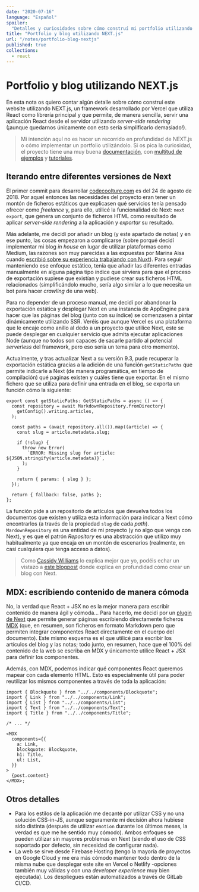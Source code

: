 ```yaml
---
date: "2020-07-16"
language: "Español"
spoiler:
  "Detalles y curiosidades sobre cómo construí mi portfolio utilizando NEXT.js"
title: "Portfolio y blog utilizando NEXT.js"
url: "/notes/portfolio-blog-nextjs"
published: true
collections:
  - react
---
```


# Portfolio y blog utilizando NEXT.js

En esta nota os quiero contar algún detalle sobre cómo construí este website
utilizando NEXT.js, un framework desarrollado por Vercel que utiliza React como
librería principal y que permite, de manera sencilla, servir una aplicación
React desde el servidor utilizando _server-side rendering_ (¡aunque quedarnos
únicamente con esto sería simplificarlo demasiado!).

> Mi intención aquí no es hacer un recorrido en profundidad de NEXT.js o cómo
> implementar un portfolio utilizándolo. Si os pica la curiosidad, el proyecto
> tiene una muy buena [documentación](https://nextjs.org/docs/getting-started),
> con
> [multitud de ejemplos](https://github.com/vercel/next.js/tree/canary/examples)
> y [tutoriales](https://nextjs.org/learn/basics/create-nextjs-app).

## Iterando entre diferentes versiones de Next

El primer commit para desarrollar [codecoolture.com](http://codecoolture.com) es
del 24 de agosto de 2018. Por aquel entonces las necesidades del proyecto eran
tener un montón de ficheros estáticos que explicasen qué servicios tenía pensado
ofrecer como _freelance_ y, para ello, utilicé la funcionalidad de Next:
`next export`, que genera un conjunto de ficheros HTML como resultado de aplicar
_server-side rendering_ a la aplicación y _exportar_ su resultado.

Más adelante, me decidí por añadir un blog (y este apartado de notas) y en ese
punto, las cosas empezaron a complicarse (sobre porqué decidí implementar mi
blog _in house_ en lugar de utilizar plataformas como Medium, las razones son
muy parecidas a las expuestas por Marina Aisa cuando
[escribió sobre su experiencia trabajando con Nuxt](https://marinaaisa.com/es/blog/blog-usando-vue-nuxt-markdown/)).
Para seguir manteniendo ese enfoque estático, tenía que añadir las diferentes
entradas manualmente en alguna página tipo índice que sirviera para que el
proceso de exportación supiese que existían y pudiese crear sus ficheros HTML
relacionados (simplificándolo mucho, sería algo similar a lo que necesita un bot
para hacer _crawling_ de una web).

Para no depender de un proceso manual, me decidí por abandonar la exportación
estática y desplegar Next en una instancia de AppEngine para hacer que las
páginas del blog (junto con su índice) se comenzasen a pintar dinámicamente
utilizando SSR. Veréis que aunque Vercel es una plataforma que le encaje como
anillo al dedo a un proyecto que utilice Next, este se puede desplegar en
cualquier servicio que admita ejecutar aplicaciones Node (aunque no todos son
capaces de sacarle partido al potencial _serverless_ del framework, pero eso
sería un tema para otro momento).

Actualmente, y tras actualizar Next a su versión 9.3, pude recuperar la
exportación estática gracias a la adición de una función `getStaticPaths` que
permite indicarle a Next (de manera programática, en tiempo de compilación) qué
paginas existen y cuáles tiene que exportar. En el mismo fichero que se utiliza
para definir una entrada en el blog, se exporta un función cómo la siguiente:

```tsx
export const getStaticPaths: GetStaticPaths = async () => {
  const repository = await MarkdownRepository.fromDirectory(
    getConfig().writing.articles,
  );

  const paths = (await repository.all()).map((article) => {
    const slug = article.metadata.slug;

    if (!slug) {
      throw new Error(
        `ERROR: Missing slug for article: ${JSON.stringify(article.metadata)}`,
      );
    }

    return { params: { slug } };
  });

  return { fallback: false, paths };
};
```

La función pide a un repositorio de artículos que devuelva todos los documentos
que existen y utiliza esta información para indicar a Next cómo encontrarlos (a
través de la propiedad `slug` de cada _path_). `MardownRepository` es una
entidad de mi proyecto (y no algo que venga con Next), y es que el patrón
_Repository_ es una abstracción que utilizo muy habitualmente ya que encaja en
un montón de escenarios (realmente, en casi cualquiera que tenga acceso a
datos).

> Como [Cassidy Williams](https://twitter.com/cassidoo) lo explica mejor que yo,
> podéis echar un vistazo a
> [este blogpost](https://www.netlify.com/blog/2020/05/04/building-a-markdown-blog-with-next-9.4-and-netlify/)
> donde explica en profundidad cómo crear un blog con Next.

## MDX: escribiendo contenido de manera cómoda

No, la verdad que React + JSX no es la mejor manera para escribir contenido de
manera ágil y cómoda... Para hacerlo, me decidí por un
[plugin de Next](https://github.com/vercel/next.js/tree/canary/packages/next-mdx)
que permite generar páginas escribiendo directamente ficheros
[MDX](https://mdxjs.com/) (que, en resumen, son ficheros en formato Markdown
pero que permiten integrar componentes React directamente en el cuerpo del
documento). Este mismo esquema es el que utilicé para escribir los artículos del
blog y las notas; todo junto, en resumen, hace que el 100% del contenido de la
web se escriba en MDX y únicamente utilice React + JSX para definir los
componentes.

Además, con MDX, podemos indicar qué componentes React queremos mapear con cada
elemento HTML. Esto es especialmente útil para poder reutilizar los mismos
componentes a través de toda la aplicación:

```tsx
import { Blockquote } from "../../components/Blockquote";
import { Link } from "../../components/Link";
import { List } from "../../components/List";
import { Text } from "../../components/Text";
import { Title } from "../../components/Title";

/* ... */

<MDX
  components={{
    a: Link,
    blockquote: Blockquote,
    h1: Title,
    ul: List,
  }}
>
  {post.content}
</MDX>;
```

## Otros detalles

- Para los estilos de la aplicación me decanté por utilizar CSS y no una
  solución CSS-in-JS, aunque seguramente mi decisión ahora hubiese sido distinta
  (después de utilizar `emotion` durante los últimos meses, la verdad es que me
  he sentido muy cómodo). Ambos enfoques se pueden utilizar sin mayores
  problemas en Next (siendo el uso de CSS soportado por defecto, sin necesidad
  de configurar nada).
- La web se sirve desde Firebase Hosting (tengo la mayoría de proyectos en
  Google Cloud y me era más cómodo mantener todo dentro de la misma nube que
  desplegar este site en Vercel o Netlify -opciones también muy válidas y con
  una _developer experience_ muy bien ejecutada). Los despliegues están
  automatizados a través de GitLab CI/CD.
